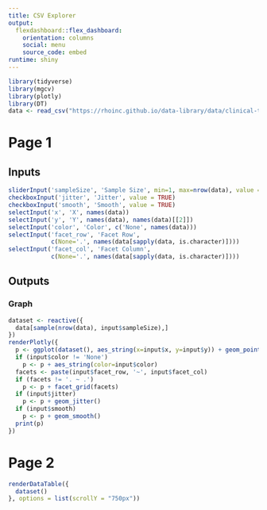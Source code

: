 ```yaml
---
title: CSV Explorer
output: 
  flexdashboard::flex_dashboard:
    orientation: columns
    social: menu
    source_code: embed
runtime: shiny
---
```

```r
library(tidyverse)
library(mgcv)
library(plotly)
library(DT)
data <- read_csv("https://rhoinc.github.io/data-library/data/clinical-trials/sdtm/ae.csv")
```

# Page 1
Inputs {.sidebar}
-----------------------------------------------------------------------

```r
sliderInput('sampleSize', 'Sample Size', min=1, max=nrow(data), value = nrow(data)/2)
checkboxInput('jitter', 'Jitter', value = TRUE)
checkboxInput('smooth', 'Smooth', value = TRUE)
selectInput('x', 'X', names(data))
selectInput('y', 'Y', names(data), names(data)[[2]])
selectInput('color', 'Color', c('None', names(data)))
selectInput('facet_row', 'Facet Row',
            c(None='.', names(data[sapply(data, is.character)])))
selectInput('facet_col', 'Facet Column',
            c(None='.', names(data[sapply(data, is.character)])))
```

Outputs
-----------------------------------------------------------------------

### Graph
```r
dataset <- reactive({
  data[sample(nrow(data), input$sampleSize),]
})
renderPlotly({
  p <- ggplot(dataset(), aes_string(x=input$x, y=input$y)) + geom_point()
  if (input$color != 'None')
    p <- p + aes_string(color=input$color)
  facets <- paste(input$facet_row, '~', input$facet_col)
  if (facets != '. ~ .')
    p <- p + facet_grid(facets)
  if (input$jitter)
    p <- p + geom_jitter()
  if (input$smooth)
    p <- p + geom_smooth()
  print(p)
})
```

# Page 2
```r
renderDataTable({
  dataset()
}, options = list(scrollY = "750px"))
```